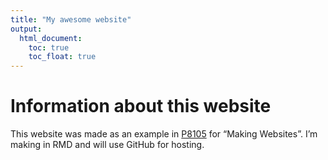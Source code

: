 ```yaml
---
title: "My awesome website"
output: 
  html_document:
    toc: true
    toc_float: true
---
```


# Information about this website

This website was made as an example in [P8105](https://p8105.com/index.html) for "Making Websites". I'm making in RMD and will use GitHub for hosting.


